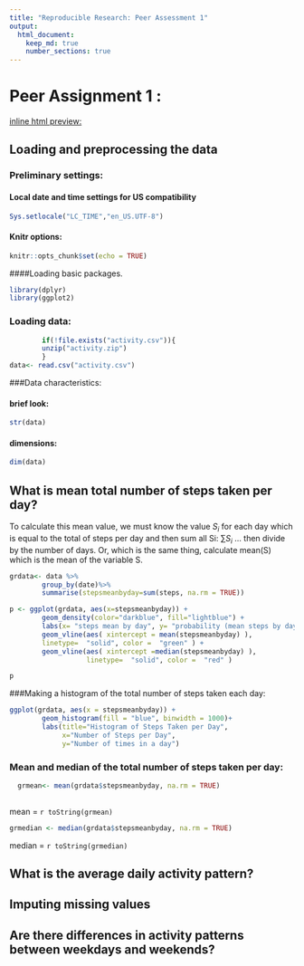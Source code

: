 ```yaml
---
title: "Reproducible Research: Peer Assessment 1"
output: 
  html_document:
    keep_md: true
    number_sections: true
---
```


# Peer Assignment 1 :    

[inline html preview:](http://htmlpreview.github.io/?https://github.com/chatard/RepData_PeerAssessment1/blob/master/PA1_template.html)

## Loading and preprocessing the data

### Preliminary settings:
#### Local date and time settings for US compatibility 

```r
Sys.setlocale("LC_TIME","en_US.UTF-8")
```

#### Knitr options:  

```r
knitr::opts_chunk$set(echo = TRUE)
```

####Loading basic packages.

```r
library(dplyr)
library(ggplot2)
```

### Loading data:  

```r
        if(!file.exists("activity.csv")){
        unzip("activity.zip")
        }
data<- read.csv("activity.csv")
```


###Data characteristics:

#### brief look:  

```r
str(data)
```

#### dimensions:

```r
dim(data)
```

## What is mean total number of steps taken per day?

To calculate this mean value,  we must know the value $S_{i}$ for each day which is 
equal to the total of steps per day and then sum all Si: $\sum S_{i}$ ... then divide by 
the number of days. 
Or, which is the same thing, calculate mean(S)
which is the mean of the variable S.

```r
grdata<- data %>%
        group_by(date)%>%
        summarise(stepsmeanbyday=sum(steps, na.rm = TRUE))
```

```r
p <- ggplot(grdata, aes(x=stepsmeanbyday)) + 
        geom_density(color="darkblue", fill="lightblue") +
        labs(x= "steps mean by day", y= "probability (mean steps by day =x)")+
        geom_vline(aes( xintercept = mean(stepsmeanbyday) ),
        linetype=  "solid", color =  "green" ) +
        geom_vline(aes( xintercept =median(stepsmeanbyday) ),
                   linetype=  "solid", color =  "red" )    
```

```r
p
```


###Making a histogram of the total number of steps taken each day:        

```r
ggplot(grdata, aes(x = stepsmeanbyday)) + 
        geom_histogram(fill = "blue", binwidth = 1000)+
        labs(title="Histogram of Steps Taken per Day", 
             x="Number of Steps per Day",
             y="Number of times in a day")
```


### Mean and median of the total number of steps taken per day:  
    

```r
  grmean<- mean(grdata$stepsmeanbyday, na.rm = TRUE)
  
```
  mean  =   `r toString(grmean) `
  
```r
grmedian <- median(grdata$stepsmeanbyday, na.rm = TRUE)

```

median =   `r toString(grmedian) `


## What is the average daily activity pattern?



## Imputing missing values



## Are there differences in activity patterns between weekdays and weekends?
